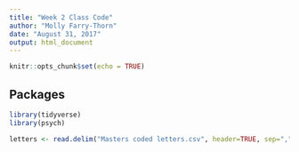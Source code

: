 ```yaml
---
title: "Week 2 Class Code"
author: "Molly Farry-Thorn"
date: "August 31, 2017"
output: html_document
---
```


```r
knitr::opts_chunk$set(echo = TRUE)
```

## Packages

```r
library(tidyverse)
library(psych)
```

```r
letters <- read.delim("Masters coded letters.csv", header=TRUE, sep=",")

```

